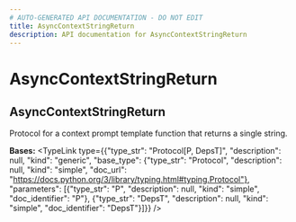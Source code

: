 ```yaml
---
# AUTO-GENERATED API DOCUMENTATION - DO NOT EDIT
title: AsyncContextStringReturn
description: API documentation for AsyncContextStringReturn
---
```


# AsyncContextStringReturn

## <ApiType type="Class" path="prompt_templates/decorator/AsyncContextStringReturn" symbolName="AsyncContextStringReturn" /> AsyncContextStringReturn

Protocol for a context prompt template function that returns a single string.

**Bases:** 
<TypeLink type={{"type_str": "Protocol[P, DepsT]", "description": null, "kind": "generic", "base_type": {"type_str": "Protocol", "description": null, "kind": "simple", "doc_url": "https://docs.python.org/3/library/typing.html#typing.Protocol"}, "parameters": [{"type_str": "P", "description": null, "kind": "simple", "doc_identifier": "P"}, {"type_str": "DepsT", "description": null, "kind": "simple", "doc_identifier": "DepsT"}]}} />

